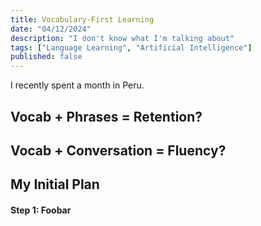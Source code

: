 ```yaml
---
title: Vocabulary-First Learning
date: "04/12/2024"
description: "I don't know what I'm talking about"
tags: ["Language Learning", "Artificial Intelligence"]
published: false
---
```


I recently spent a month in Peru.

## Vocab + Phrases = Retention?

## Vocab + Conversation = Fluency?

## My Initial Plan

#### Step 1: Foobar
